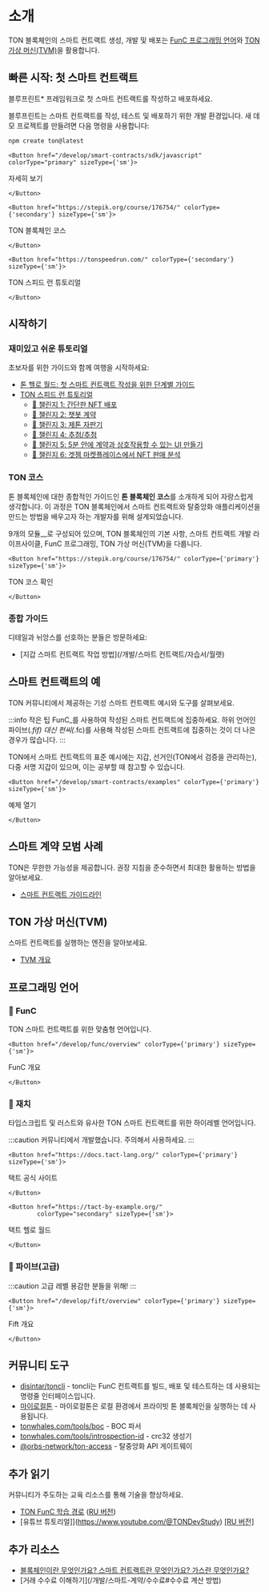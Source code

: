 
# 소개

TON 블록체인의 스마트 컨트랙트 생성, 개발 및 배포는 [FunC 프로그래밍 언어](/개발/스마트컨트랙트/#func-language)와 [TON 가상 머신(TVM)](/개발/스마트컨트랙트/#ton-virtual-machine)을 활용합니다.

## 빠른 시작: 첫 스마트 컨트랙트

블루프린트\* 프레임워크로 첫 스마트 컨트랙트를 작성하고 배포하세요.

블루프린트는 스마트 컨트랙트를 작성, 테스트 및 배포하기 위한 개발 환경입니다.
새 데모 프로젝트를 만들려면 다음 명령을 사용합니다:

```bash
npm create ton@latest
```

```mdx-code-block
<Button href="/develop/smart-contracts/sdk/javascript" colorType="primary" sizeType={'sm'}>
```

자세히 보기

```mdx-code-block
</Button>
```

```mdx-code-block
<Button href="https://stepik.org/course/176754/" colorType={'secondary'} sizeType={'sm'}>
```

TON 블록체인 코스

```mdx-code-block
</Button>
```

```mdx-code-block
<Button href="https://tonspeedrun.com/" colorType={'secondary'} sizeType={'sm'}>
```

TON 스피드 런 튜토리얼

```mdx-code-block
</Button>
```

## 시작하기

### 재미있고 쉬운 튜토리얼

초보자를 위한 가이드와 함께 여행을 시작하세요:

- [톤 헬로 월드: 첫 스마트 컨트랙트 작성을 위한 단계별 가이드](https://ton-community.github.io/tutorials/02-contract/)
- [TON 스피드 런 튜토리얼](https://tonspeedrun.com/)
  - [🚩 챌린지 1: 간단한 NFT 배포](https://github.com/romanovichim/TONQuest1)
  - [🚩 챌린지 2: 챗봇 계약](https://github.com/romanovichim/TONQuest2)
  - [🚩 챌린지 3: 제톤 자판기](https://github.com/romanovichim/TONQuest3)
  - [🚩 챌린지 4: 추첨/추첨](https://github.com/romanovichim/TONQuest4)
  - [🚩 챌린지 5: 5분 안에 계약과 상호작용할 수 있는 UI 만들기](https://github.com/romanovichim/TONQuest5)
  - [🚩 챌린지 6: 겟젬 마켓플레이스에서 NFT 판매 분석](https://github.com/romanovichim/TONQuest6)

### TON 코스

톤 블록체인에 대한 종합적인 가이드인 **톤 블록체인 코스**를 소개하게 되어 자랑스럽게 생각합니다. 이 과정은 TON 블록체인에서 스마트 컨트랙트와 탈중앙화 애플리케이션을 만드는 방법을 배우고자 하는 개발자를 위해 설계되었습니다.

9개의 모듈\_\_로 구성되어 있으며, TON 블록체인의 기본 사항, 스마트 컨트랙트 개발 라이프사이클, FunC 프로그래밍, TON 가상 머신(TVM)을 다룹니다.

```mdx-code-block
<Button href="https://stepik.org/course/176754/" colorType={'primary'} sizeType={'sm'}>
```

TON 코스 확인

```mdx-code-block
</Button>
```

### 종합 가이드

디테일과 뉘앙스를 선호하는 분들은 방문하세요:

- [지갑 스마트 컨트랙트 작업 방법](/개발/스마트 컨트랙트/자습서/월렛)

## 스마트 컨트랙트의 예

TON 커뮤니티에서 제공하는 기성 스마트 컨트랙트 예시와 도구를 살펴보세요.

:::info 작은 팁
FunC\_를 사용하여 작성된 스마트 컨트랙트에 집중하세요. 하위 언어인 파이브(_.fif) 대신 펀씨(_.fc)를 사용해 작성된 스마트 컨트랙트에 집중하는 것이 더 나은 경우가 많습니다.
:::

TON에서 스마트 컨트랙트의 표준 예시에는 지갑, 선거인(TON에서 검증을 관리하는), 다중 서명 지갑이 있으며, 이는 공부할 때 참고할 수 있습니다.

```mdx-code-block
<Button href="/develop/smart-contracts/examples" colorType={'primary'} sizeType={'sm'}>
```

예제 열기

```mdx-code-block
</Button>
```

## 스마트 계약 모범 사례

TON은 무한한 가능성을 제공합니다. 권장 지침을 준수하면서 최대한 활용하는 방법을 알아보세요.

- [스마트 컨트랙트 가이드라인](/개발/스마트-컨트랙트/가이드라인)

## TON 가상 머신(TVM)

스마트 컨트랙트를 실행하는 엔진을 알아보세요.

- [TVM 개요](/learn/tvm-instructions/tvm-overview)

## 프로그래밍 언어

### 📘 FunC

TON 스마트 컨트랙트를 위한 맞춤형 언어입니다.

```mdx-code-block
<Button href="/develop/func/overview" colorType={'primary'} sizeType={'sm'}>
```

FunC 개요

```mdx-code-block
</Button>
```

### 📒 재치

타입스크립트 및 러스트와 유사한 TON 스마트 컨트랙트를 위한 하이레벨 언어입니다.

:::caution
커뮤니티에서 개발했습니다. 주의해서 사용하세요.
:::

```mdx-code-block
<Button href="https://docs.tact-lang.org/" colorType={'primary'} sizeType={'sm'}>
```

택트 공식 사이트

```mdx-code-block
</Button>
```

```mdx-code-block
<Button href="https://tact-by-example.org/"
        colorType="secondary" sizeType={'sm'}>
```

택트 헬로 월드

```mdx-code-block
</Button>
```

### 📕 파이브(고급)

:::caution 고급 레벨
용감한 분들을 위해!
:::

```mdx-code-block
<Button href="/develop/fift/overview" colorType={'primary'} sizeType={'sm'}>
```

Fift 개요

```mdx-code-block
</Button>
```

## 커뮤니티 도구

- [disintar/toncli](/개발/스마트-컨트랙트/sdk/toncli) - toncli는 FunC 컨트랙트를 빌드, 배포 및 테스트하는 데 사용되는 명령줄 인터페이스입니다.
- [마이로컬톤](/participate/run-nodes/local-ton) - 마이로컬톤은 로컬 환경에서 프라이빗 톤 블록체인을 실행하는 데 사용됩니다.
- [tonwhales.com/tools/boc](https://tonwhales.com/tools/boc) - BOC 파서
- [tonwhales.com/tools/introspection-id](https://tonwhales.com/tools/introspection-id) - crc32 생성기
- [@orbs-network/ton-access](https://www.orbs.com/ton-access/) - 탈중앙화 API 게이트웨이

## 추가 읽기

커뮤니티가 주도하는 교육 리소스를 통해 기술을 향상하세요.

- [TON FunC 학습 경로](https://blog.ton.org/func-journey) ([RU 버전](https://github.com/romanovichim/TonFunClessons_ru))
- [유튜브 튜토리얼]](https://www.youtube.com/@TONDevStudy) [\[RU 버전\]](https://www.youtube.com/@WikiMar)

## 추가 리소스

- [블록체인이란 무엇인가요? 스마트 컨트랙트란 무엇인가요? 가스란 무엇인가요?](https://blog.ton.org/what-is-blockchain)
- [거래 수수료 이해하기](/개발/스마트-계약/수수료#수수료 계산 방법)
